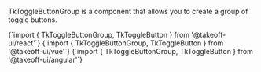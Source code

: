 
TkToggleButtonGroup is a component that allows you to create a group of toggle buttons. 

<Tabs>
  <TabItem value="react" label="React" default>
    <CodeBlock
      language="jsx"
      showLineNumbers>
      {`import { TkToggleButtonGroup, TkToggleButton } from '@takeoff-ui/react'`}
    </CodeBlock>
  </TabItem>
  <TabItem value="vue" label="Vue">
    <CodeBlock
      language="jsx"
      showLineNumbers>
      {`import { TkToggleButtonGroup, TkToggleButton } from '@takeoff-ui/vue'`}
    </CodeBlock>
  </TabItem>
  <TabItem value="angular" label="Angular">
    <CodeBlock
      language="jsx"
      showLineNumbers>
      {`import { TkToggleButtonGroup, TkToggleButton } from '@takeoff-ui/angular'`}
    </CodeBlock>
  </TabItem>
</Tabs>